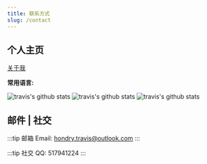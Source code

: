 ```yaml
---
title: 联系方式
slug: /contact
---
```



## 个人主页

[关于我](https://github.com/HondryTravis)

**常用语言:**
<Rect url="https://raw.githubusercontent.com/github/explore/80688e429a7d4ef2fca1e82350fe8e3517d3494d/topics/javascript/javascript.png"></Rect>
<Rect left="10" url="https://raw.githubusercontent.com/github/explore/80688e429a7d4ef2fca1e82350fe8e3517d3494d/topics/typescript/typescript.png"></Rect>

![travis's github stats](https://github-readme-streak-stats.herokuapp.com/?user=HondryTravis&theme=nord)
![travis's github stats](https://github-readme-stats.vercel.app/api?username=HondryTravis&theme=nord)
![travis's github stats](https://github-readme-stats.anuraghazra1.vercel.app/api/top-langs/?username=HondryTravis&theme=nord&layout=compact)

## 邮件 | 社交

:::tip 邮箱
Email: hondry.travis@outlook.com
:::

:::tip 社交
QQ: 517941224
:::
